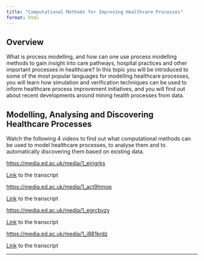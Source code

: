 ```yaml
---
title: "Computational Methods for Improving Healthcare Processes"
format: html
---
```


## **Overview**

What is process modelling, and how can one use process modelling methods to gain insight into care pathways, hospital practices and other important processes in healthcare? In this topic you will be introduced to some of the most popular languages for modelling healthcare processes, you will learn how simulation and verification techniques can be used to inform healthcare process improvement initiatives, and you will find out about recent developments around mining health processes from data.

## **Modelling, Analysing and Discovering Healthcare Processes**

Watch the following 4 videos to find out what computational methods can be used to model healthcare processes, to analyse them and to automatically discovering them based on existing data.

<https://media.ed.ac.uk/media/1_eirigrks>

[Link](/documents/week-7/Introduction_to_Healthcare_Processes.docx) to the transcript

<https://media.ed.ac.uk/media/1_act9hmop>

[Link](/documents/week-7/Modelling_Processes.docx) to the transcript

<https://media.ed.ac.uk/media/1_egrcbvzy>

[Link](/documents/week-7/Analysing_Processes.docx) to the transcript

<https://media.ed.ac.uk/media/1_i881krdz>

[Link](/documents/week-7/Process_Mining.docx) to the transcript

------------------------------------------------------------------------
